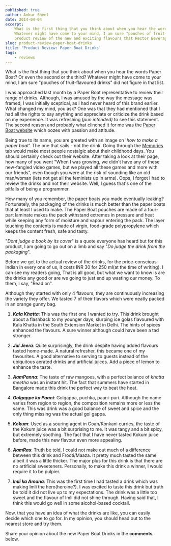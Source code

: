 ```yaml
---
published: true
author: Ankur Sheel
date: 2014-04-04
excerpt:
    What is the first thing that you think about when you hear the words Paper Boat? Or even the second or the third?
    Whatever might have come to your mind, I am sure "pouches of fruit-flavoured drinks" did not figure in that list. A
    product review of the new and exciting flavours that Hector Beverages have recently come out with.
slug: product-review-paper-boat-drinks
title: 'Product Review: Paper Boat Drinks'
tags:
    - reviews
---
```


What is the first thing that you think about when you hear the words Paper Boat? Or even the second or the third?
Whatever might have come to your mind, I am sure "pouches of fruit-flavoured drinks" did not figure in that list.

<Quote
    quote="It takes courage to be creative. Just as soon as you have a new idea, you are a minority of one"
    author="E. Paul"
/>

I was approached last month by a Paper Boat representative to review their range of drinks. Although, I was amused by
the way the message was framed, I was initially sceptical, as I had never heard of this brand earlier. What changed my
mind, you ask? One was that they had mentioned that I had all the rights to say anything and appreciate or criticize the
drink based on my experience. It was refreshing (_pun intended)_ to see this statement. The second reason and probably
what clinched it for me was the [Paper Boat website](http://paperboatdrinks.com) which oozes with passion and attitude.

Being true to its name, you are greeted with an image on '_how to make a paper boat'._ The one that sails - not the
drink. Going through the [Memories](http://paperboatdrinks.com/p/antakshari) tab would make most people nostalgic about
their childhood days. You should certainly check out their website. After taking a look at their page, how many of you
went "When I was growing, we didn't have any of these new-fangled video games, but we played all these games and more
with our friends", even though you were at the risk of sounding like an old man/woman (lets not get all the feminists up
in arms). Oops, I forgot I had to review the drinks and not their website. Well, I guess that's one of the pitfalls of
being a programmer.

How many of you remember, the paper boats you made eventually leaking? Fortunately, the packaging of the drinks is much
better than the paper boats that at least I used to make. The Paper Boat pouches are made of a four-part laminate makes
the pack withstand extremes in pressure and heat while keeping any form of moisture and vapour entering the pack. The
layer touching the contents is made of virgin, food-grade polypropylene which keeps the content fresh, safe and tasty.

"_Dont judge a book by its cover_" is a quote everyone has heard but for this product, I am going to go out on a limb
and say "_Do judge the drink from the packaging_".

Before we get to the actual review of the drinks, for the price-conscious Indian in every one of us, it costs INR 30 for
250 ml(at the time of writing). I can see my readers going, That is all good, but what we want to know is are the drinks
any good or are we going to just end up wasting our money. To them, I say, "Read on".

Although they started with only 4 flavours, they are continuously increasing the variety they offer. We tasted 7 of
their flavors which were neatly packed in an orange gunny bag.

1. **_Kala Khatta_**: This was the first one I wanted to try. This drink brought about a flashback to my younger days,
   slurping ice golas flavoured with Kala Khatta in the South Extension Market in Delhi. The hints of spices enhanced
   the flavours. A sure winner although could have been a tad stronger.

2. **_Jal Jeera_**: Quite surprisingly, the drink despite having added flavours tasted home-made. A natural refresher,
   this became one of my favourites. A good alternative to serving to guests instead of the ubiquitous aerated drinks
   and artificial juices. Add a piece of lemon to enhance the taste.

3. **_AamPanna_**: The taste of raw mangoes, with a perfect balance of _khatta meetha_ was an instant hit. The fact that
   summers have started in Bangalore made this drink the perfect way to beat the heat.

4. **_Golgappe ka Paani_**: Golgappa, puchka, paani-puri. Although the name varies from region to region, the
   composition remains more or less the same. This was drink was a good balance of sweet and spice and the only thing
   missing was the actual gol gappa.

5. **_Kokum_**: Used as a souring agent in Goan/Konkani curries, the taste of the Kokum juice was a bit surprising to
   me. It was tangy and a bit spicy, but extremely soothing. The fact that I have never tasted Kokum juice before, made
   this new flavour even more appealing.

6. **_AamRas_**: Truth be told, I could not make out much of a difference between this drink and Frooti/Maaza. It pretty
   much tasted the same albeit it was a little thicker. The major plus for this drink is that there are no artificial
   sweeteners. Personally, to make this drink a winner, I would require it to be pulpier.

7. **_Imli ka Amana_**: This was the first time I had tasted a drink which was making Imli the hero(heroine?). I was
   excited to taste this drink but truth be told it did not live up to my expectations. The drink was a little too sweet
   and the flavour of Imli did not shine through. Having said that, I think this would go well in some alcohol-based
   cocktail.

Now, that you have an idea of what the drinks are like, you can easily decide which one to go for. In my opinion, you
should head out to the nearest store and try them.

Share your opinion about the new Paper Boat Drinks in the **comments** below.
